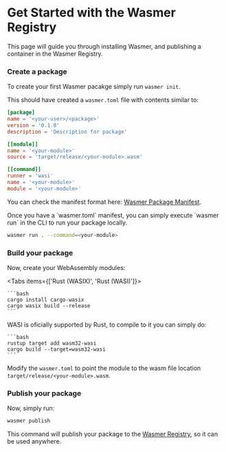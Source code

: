 
# Get Started with the Wasmer Registry

This page will guide you through installing Wasmer, and publishing a container in the Wasmer Registry.

<Steps>
 
<Install />

<Login />

### Create a package

To create your first Wasmer pacakge simply run `wasmer init`.

This should have created a `wasmer.toml` file with contents similar to:

```toml copy
[package]
name = '<your-user>/<package>'
version = '0.1.0'
description = 'Description for package'

[[module]]
name = '<your-module>'
source = 'target/release/<your-module>.wasm'

[[command]]
runner = 'wasi'
name = '<your-module>'
module = '<your-module>'
```

You can check the manifest format here: [Wasmer Package Manifest](/registry/manifest).

<Callout type="info">
Once you have a `wasmer.toml` manifest, you can simply execute `wasmer run` in the CLI to run your package locally.

```bash copy
wasmer run . --command=<your-module>
```

</Callout>

### Build your package

Now, create your WebAssembly modules:

<Tabs items={['Rust (WASIX)', 'Rust (WASI)']}>
  <Tab>

    ```bash
    cargo install cargo-wasix
    cargo wasix build --release
    ```

  </Tab>
  <Tab>
    WASI is oficially supported by Rust, to compile to it you can simply do:

    ```bash
    rustup target add wasm32-wasi
    cargo build --target=wasm32-wasi
    ```

  </Tab>
</Tabs>

Modify the `wasmer.toml` to point the module to the wasm file location `target/release/<your-module>.wasm`.

### Publish your package

Now, simply run:

```bash
wasmer publish
```

This command will publish your package to the [Wasmer Registry](https://wasmer.io/products/registry), so it can be used anywhere.

</Steps>

